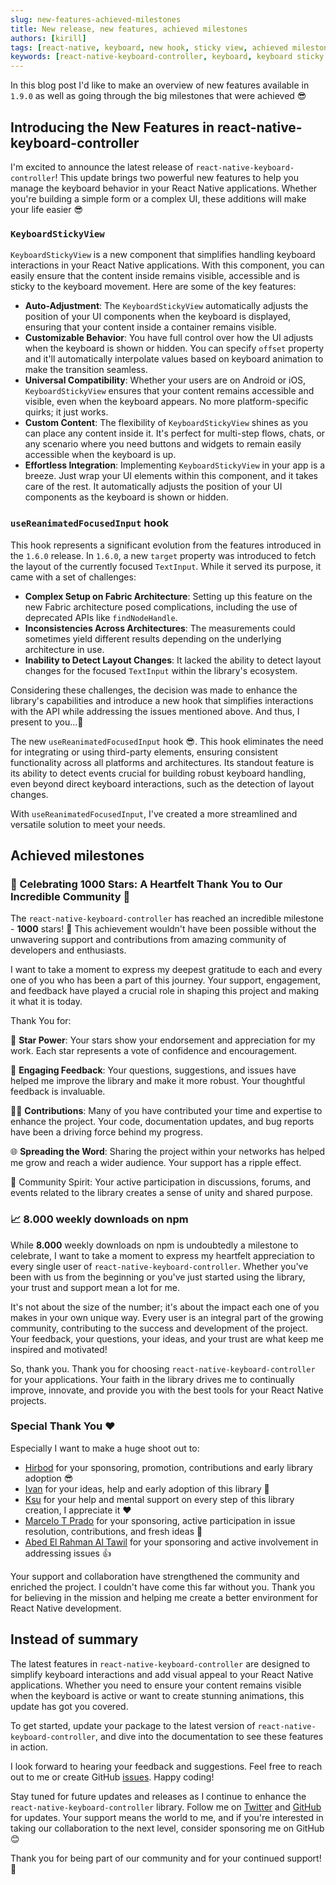 ```yaml
---
slug: new-features-achieved-milestones
title: New release, new features, achieved milestones
authors: [kirill]
tags: [react-native, keyboard, new hook, sticky view, achieved milestones]
keywords: [react-native-keyboard-controller, keyboard, keyboard sticky view, sticky view, KeyboardStickyView, focused input, focused input layout, useReanimatedFocusedInput]
---
```


In this blog post I'd like to make an overview of new features available in `1.9.0` as well as going through the big milestones that were achieved 😎

## Introducing the New Features in react-native-keyboard-controller

I'm excited to announce the latest release of `react-native-keyboard-controller`! This update brings two powerful new features to help you manage the keyboard behavior in your React Native applications. Whether you're building a simple form or a complex UI, these additions will make your life easier 😎


<div style={{ display: 'flex', justifyContent: 'center', marginBottom: 20 }}>
<Lottie animationData={lottie} style={{ width: 400, height: 400 }} loop />
</div>

<!-- truncate -->

### `KeyboardStickyView`

`KeyboardStickyView` is a new component that simplifies handling keyboard interactions in your React Native applications. With this component, you can easily ensure that the content inside remains visible, accessible and is sticky to the keyboard movement. Here are some of the key features:

- **Auto-Adjustment**: The `KeyboardStickyView` automatically adjusts the position of your UI components when the keyboard is displayed, ensuring that your content inside a container remains visible.
- **Customizable Behavior**: You have full control over how the UI adjusts when the keyboard is shown or hidden. You can specify `offset` property and it'll automatically interpolate values based on keyboard animation to make the transition seamless.
- **Universal Compatibility**: Whether your users are on Android or iOS, `KeyboardStickyView` ensures that your content remains accessible and visible, even when the keyboard appears. No more platform-specific quirks; it just works.
- **Custom Content**: The flexibility of `KeyboardStickyView` shines as you can place any content inside it. It's perfect for multi-step flows, chats, or any scenario where you need buttons and widgets to remain easily accessible when the keyboard is up.
- **Effortless Integration**: Implementing `KeyboardStickyView` in your app is a breeze. Just wrap your UI elements within this component, and it takes care of the rest. It automatically adjusts the position of your UI components as the keyboard is shown or hidden.

### `useReanimatedFocusedInput` hook

This hook represents a significant evolution from the features introduced in the `1.6.0` release. In `1.6.0`, a new `target` property was introduced to fetch the layout of the currently focused `TextInput`. While it served its purpose, it came with a set of challenges:

- **Complex Setup on Fabric Architecture**: Setting up this feature on the new Fabric architecture posed complications, including the use of deprecated APIs like `findNodeHandle`.
- **Inconsistencies Across Architectures**: The measurements could sometimes yield different results depending on the underlying architecture in use.
- **Inability to Detect Layout Changes**: It lacked the ability to detect layout changes for the focused `TextInput` within the library's ecosystem.

Considering these challenges, the decision was made to enhance the library's capabilities and introduce a new hook that simplifies interactions with the API while addressing the issues mentioned above. And thus, I present to you...🥁

The new `useReanimatedFocusedInput` hook 😎. This hook eliminates the need for integrating or using third-party elements, ensuring consistent functionality across all platforms and architectures. Its standout feature is its ability to detect events crucial for building robust keyboard handling, even beyond direct keyboard interactions, such as the detection of layout changes.

With `useReanimatedFocusedInput`, I've created a more streamlined and versatile solution to meet your needs.

## Achieved milestones

### 🎉 Celebrating 1000 Stars: A Heartfelt Thank You to Our Incredible Community 🌟

The `react-native-keyboard-controller` has reached an incredible milestone - **1000** stars! 🚀 This achievement wouldn't have been possible without the unwavering support and contributions from amazing community of developers and enthusiasts.

I want to take a moment to express my deepest gratitude to each and every one of you who has been a part of this journey. Your support, engagement, and feedback have played a crucial role in shaping this project and making it what it is today.

Thank You for:

🙌 **Star Power**: Your stars show your endorsement and appreciation for my work. Each star represents a vote of confidence and encouragement.

💬 **Engaging Feedback**: Your questions, suggestions, and issues have helped me improve the library and make it more robust. Your thoughtful feedback is invaluable.

👩‍💻 **Contributions**: Many of you have contributed your time and expertise to enhance the project. Your code, documentation updates, and bug reports have been a driving force behind my progress.

🌐 **Spreading the Word**: Sharing the project within your networks has helped me grow and reach a wider audience. Your support has a ripple effect.

🤝 Community Spirit: Your active participation in discussions, forums, and events related to the library creates a sense of unity and shared purpose.

### 📈 8.000 weekly downloads on npm

While **8.000** weekly downloads on npm is undoubtedly a milestone to celebrate, I want to take a moment to express my heartfelt appreciation to every single user of `react-native-keyboard-controller`. Whether you've been with us from the beginning or you've just started using the library, your trust and support mean a lot for me.

It's not about the size of the number; it's about the impact each one of you makes in your own unique way. Every user is an integral part of the growing community, contributing to the success and development of the project. Your feedback, your questions, your ideas, and your trust are what keep me inspired and motivated!

So, thank you. Thank you for choosing `react-native-keyboard-controller` for your applications. Your faith in the library drives me to continually improve, innovate, and provide you with the best tools for your React Native projects.

### Special Thank You ❤️

Especially I want to make a huge shoot out to:

- [Hirbod](https://github.com/hirbod) for your sponsoring, promotion, contributions and early library adoption 😎
- [Ivan](https://github.com/IvanIhnatsiuk) for your ideas, help and early adoption of this library 💪
- [Ksu](https://github.com/ksugaevskaya) for your help and mental support on every step of this library creation, I appreciate it ❤️
- [Marcelo T Prado](https://github.com/MarceloPrado) for your sponsoring, active participation in issue resolution, contributions, and fresh ideas 🚀
- [Abed El Rahman Al Tawil](https://github.com/mrtawil) for your sponsoring and active involvement in addressing issues 👍

Your support and collaboration have strengthened the community and enriched the project. I couldn't have come this far without you. Thank you for believing in the mission and helping me create a better environment for React Native development.

## Instead of summary

The latest features in `react-native-keyboard-controller` are designed to simplify keyboard interactions and add visual appeal to your React Native applications. Whether you need to ensure your content remains visible when the keyboard is active or want to create stunning animations, this update has got you covered.

To get started, update your package to the latest version of `react-native-keyboard-controller`, and dive into the documentation to see these features in action.

I look forward to hearing your feedback and suggestions. Feel free to reach out to me or create GitHub [issues](https://github.com/kirillzyusko/react-native-keyboard-controller/issues). Happy coding!

Stay tuned for future updates and releases as I continue to enhance the `react-native-keyboard-controller` library. Follow me on [Twitter](https://twitter.com/ziusko) and [GitHub](https://github.com/kirillzyusko) for updates. Your support means the world to me, and if you're interested in taking our collaboration to the next level, consider sponsoring me on GitHub 😊

Thank you for being part of our community and for your continued support! 🚀
